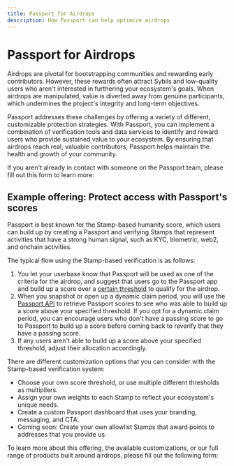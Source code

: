```yaml
---
title: Passport for Airdrops
description: How Passport can help optimize airdrops
---
```


# Passport for Airdrops

Airdrops are pivotal for bootstrapping communities and rewarding early contributors. However, these rewards often attract Sybils and low-quality users who aren't interested in furthering your ecosystem's goals. When airdrops are manipulated, value is diverted away from genuine participants, which undermines the project's integrity and long-term objectives.

Passport addresses these challenges by offering a variety of different, customizable protection strategies. With Passport, you can implement a combination of verification tools and data services to identify and reward users who provide sustained value to your ecosystem. By ensuring that airdrops reach real, valuable contributors, Passport helps maintain the health and growth of your community.

If you aren't already in contact with someone on the Passport team, please fill out this form to learn more: 

<Cards>
  <Card title="Contact us" href="https://docs.google.com/forms/d/e/1FAIpQLScDHGifo2IWkBxsMKcGJ2Qr24mnYM6G5hao7oin5f3OOZFkgw/viewform" />
</Cards>


## Example offering: Protect access with Passport's scores

Passport is best known for the Stamp-based humanity score, which users can build up by creating a Passport and verifying Stamps that represent activities that have a strong human signal, such as KYC, biometric, web2, and onchain activities. 

The typical flow using the Stamp-based verification is as follows:
1. You let your userbase know that Passport will be used as one of the criteria for the airdrop, and suggest that users go to the Passport app and build up a score over a [certain threshold](https://docs.passport.xyz/building-with-passport/major-concepts/scoring-thresholds) to qualify for the airdrop. 
2. When you snapshot or open up a dynamic claim period, you will use the [Passport API](https://docs.passport.xyz/building-with-passport/passport-api/overview) to retrieve Passport scores to see who was able to build up a score above your specified threshold. If you opt for a dynamic claim period, you can encourage users who don't have a passing score to go to Passport to build up a score before coming back to reverify that they have a passing score. 
3. If any users aren't able to build up a score above your specified threshold, adjust their allocation accordingly. 

There are different customization options that you can consider with the Stamp-based verification system:
* Choose your own score threshold, or use multiple different thresholds as multipliers.
* Assign your own weights to each Stamp to reflect your ecosystem's unique needs.
* Create a custom Passport dashboard that uses your branding, messaging, and CTA.
* Coming soon: Create your own allowlist Stamps that award points to addresses that you provide us. 


To learn more about this offering, the available customizations, or our full range of products built around airdrops, please fill out the following form:

<Cards>
  <Card title="Contact us" href="https://docs.google.com/forms/d/e/1FAIpQLScDHGifo2IWkBxsMKcGJ2Qr24mnYM6G5hao7oin5f3OOZFkgw/viewform" />
</Cards>
